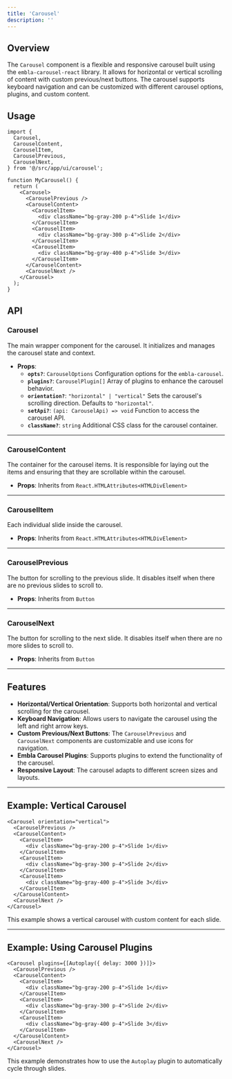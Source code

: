 ```yaml
---
title: 'Carousel'
description: ''
---
```

## **Overview**

The `Carousel` component is a flexible and responsive carousel built using the `embla-carousel-react` library. It allows for horizontal or vertical scrolling of content with custom previous/next buttons. The carousel supports keyboard navigation and can be customized with different carousel options, plugins, and custom content.

## **Usage**

```tsx
import {
  Carousel,
  CarouselContent,
  CarouselItem,
  CarouselPrevious,
  CarouselNext,
} from '@/src/app/ui/carousel';

function MyCarousel() {
  return (
    <Carousel>
      <CarouselPrevious />
      <CarouselContent>
        <CarouselItem>
          <div className="bg-gray-200 p-4">Slide 1</div>
        </CarouselItem>
        <CarouselItem>
          <div className="bg-gray-300 p-4">Slide 2</div>
        </CarouselItem>
        <CarouselItem>
          <div className="bg-gray-400 p-4">Slide 3</div>
        </CarouselItem>
      </CarouselContent>
      <CarouselNext />
    </Carousel>
  );
}

```

## **API**

### **Carousel**

The main wrapper component for the carousel. It initializes and manages the carousel state and context.

- **Props**:
    - **`opts?`**: `CarouselOptions`
    Configuration options for the `embla-carousel`.
    - **`plugins?`**: `CarouselPlugin[]`
    Array of plugins to enhance the carousel behavior.
    - **`orientation?`**: `"horizontal" | "vertical"`
    Sets the carousel's scrolling direction. Defaults to `"horizontal"`.
    - **`setApi?`**: `(api: CarouselApi) => void`
    Function to access the carousel API.
    - **`className?`**: `string`
    Additional CSS class for the carousel container.

---

### **CarouselContent**

The container for the carousel items. It is responsible for laying out the items and ensuring that they are scrollable within the carousel.

- **Props**: Inherits from `React.HTMLAttributes<HTMLDivElement>`

---

### **CarouselItem**

Each individual slide inside the carousel.

- **Props**: Inherits from `React.HTMLAttributes<HTMLDivElement>`

---

### **CarouselPrevious**

The button for scrolling to the previous slide. It disables itself when there are no previous slides to scroll to.

- **Props**: Inherits from `Button`

---

### **CarouselNext**

The button for scrolling to the next slide. It disables itself when there are no more slides to scroll to.

- **Props**: Inherits from `Button`

---

## **Features**

- **Horizontal/Vertical Orientation**: Supports both horizontal and vertical scrolling for the carousel.
- **Keyboard Navigation**: Allows users to navigate the carousel using the left and right arrow keys.
- **Custom Previous/Next Buttons**: The `CarouselPrevious` and `CarouselNext` components are customizable and use icons for navigation.
- **Embla Carousel Plugins**: Supports plugins to extend the functionality of the carousel.
- **Responsive Layout**: The carousel adapts to different screen sizes and layouts.

---

## **Example: Vertical Carousel**

```tsx
<Carousel orientation="vertical">
  <CarouselPrevious />
  <CarouselContent>
    <CarouselItem>
      <div className="bg-gray-200 p-4">Slide 1</div>
    </CarouselItem>
    <CarouselItem>
      <div className="bg-gray-300 p-4">Slide 2</div>
    </CarouselItem>
    <CarouselItem>
      <div className="bg-gray-400 p-4">Slide 3</div>
    </CarouselItem>
  </CarouselContent>
  <CarouselNext />
</Carousel>

```

This example shows a vertical carousel with custom content for each slide.

---

## **Example: Using Carousel Plugins**

```tsx
<Carousel plugins={[Autoplay({ delay: 3000 })]}>
  <CarouselPrevious />
  <CarouselContent>
    <CarouselItem>
      <div className="bg-gray-200 p-4">Slide 1</div>
    </CarouselItem>
    <CarouselItem>
      <div className="bg-gray-300 p-4">Slide 2</div>
    </CarouselItem>
    <CarouselItem>
      <div className="bg-gray-400 p-4">Slide 3</div>
    </CarouselItem>
  </CarouselContent>
  <CarouselNext />
</Carousel>

```

This example demonstrates how to use the `Autoplay` plugin to automatically cycle through slides.